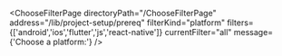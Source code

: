 


<ChooseFilterPage
    directoryPath="/ChooseFilterPage"
    address="/lib/project-setup/prereq"
    filterKind="platform"
    filters={['android','ios','flutter','js','react-native']}
    currentFilter="all"
    message={'Choose a platform:'}
/>

